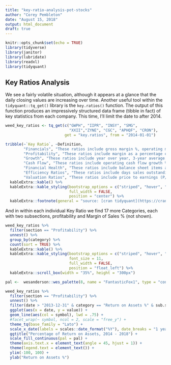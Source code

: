 ```yaml
---
title: "key-ratio-analysis-pot-stocks"
author: "Corey Pembleton"
date: "August 15, 2018"
output: html_document
draft: true
---
```


```r
knitr::opts_chunk$set(echo = TRUE)
library(tidyverse)
library(janitor)
library(lubridate)
library(readxl)
library(tidyquant)
```


## Key Ratios Analysis

We see a fairly volatile situation, although it appears at a glance that the daily closing values are increasing over time. Another useful tool within the ```tidyquant::tq_get()``` library is the ```key.ratios()``` function. The output of this function produces an impressively structured data frame (tibble in fact) of key statistics from each company. This time, I'll limit the date to after 2014.

```r
weed_key_ratios <- tq_get(c("GWPH", "IIPR", "INSY", "SMG",
                            "XXII","ZYNE", "CGC", "APHQF", "CRON"), 
                          get = "key.ratios", from = "2014-01-01")
```



```r
tribble(~`Key Ratio`, ~Definition,
        "Financials", "These ratios include gross margin %, operating margin %, EPS, book value per share, and more.",
        "Profitability", "These ratios include margin as a percentage of sales (gross margin, operating margin, EBT margin, etc) and profitability metrics such as tax rate %, asset turnover, ROA, financial leverage, ROE, return on invested capital, and more.",
        "Growth", "These ratios include year over year, 3-year average, 5-year average, and 10-year average growth rates for revenue, operating income, net income, and EPS.",
        "Cash Flow", "These ratios include operating cash flow growth % YOY, free cash flow growth % YOY, capital expenditure as a % of sales, and more.",
        "Financial Health", "These ratios include balance sheet items as a percentage of total assets and liabilities, and liquidity/financial health metrics such as current ratio, quick ratio, debt/equity, and financial leverage.",
        "Efficiency Ratios", "These ratios include days sales outstanding, days inventory, inventory turnover, asset turnover and more.",
        "Valuation Ratios", "These ratios include price to earnings (P/E), price to sales (P/S), price to book (P/B), and price to operating cash flow.") %>% 
  kableExtra::kable() %>% 
  kableExtra::kable_styling(bootstrap_options = c("striped", "hover", "condensed", "responsive"), font_size = 11,
                            full_width = FALSE,
                            position = "center") %>% 
  kableExtra::footnote(general = "source: [cran tidyquant](https://cran.r-project.org/web/packages/tidyquant/vignettes/TQ01-core-functions-in-tidyquant.html#key-ratios-key-stats)")
```

And in within each individual Key Ratio we find 17 more Categories, each with two subsections, profitability and Margin of Sales % (not shown).  


```r
weed_key_ratios %>% 
  filter(section == "Profitability") %>% 
  unnest() %>% 
  group_by(category) %>% 
  count(sort = TRUE) %>% 
  kableExtra::kable() %>% 
  kableExtra::kable_styling(bootstrap_options = c("striped", "hover", "condensed", "responsive"),
                            font_size = 11,
                            full_width = FALSE,
                            position = "float_left") %>% 
  kableExtra::scroll_box(width = "35%", height = "300px")

```



```r
pal <-  wesanderson::wes_palette(8, name = "FantasticFox1", type = "continuous")

weed_key_ratios %>% 
  filter(section == "Profitability") %>% 
  unnest() %>% 
  filter(date > "2013-12-31" & category == "Return on Assets %" & sub.section == "Profitability") %>% 
  ggplot(aes(x = date, y = value)) +
  geom_line(aes(col = symbol), lwd = .75) +
  #facet_wrap(~ symbol, ncol = 2, scale = "free_y") + 
  theme_tq(base_family = "Lato") +
  scale_x_date(labels = scales::date_format("%Y"), date_breaks = "1 year") +
  ggtitle("Percentage of Return on Assets, 2014 - 2018") +
  scale_fill_continuous(pal = pal) +
  theme(axis.text.x = element_text(angle = 45, hjust = 1)) +
  theme(legend.text = element_text()) +
  ylim(-100, 100) +
  ylab("Return on Assets %") 

```





